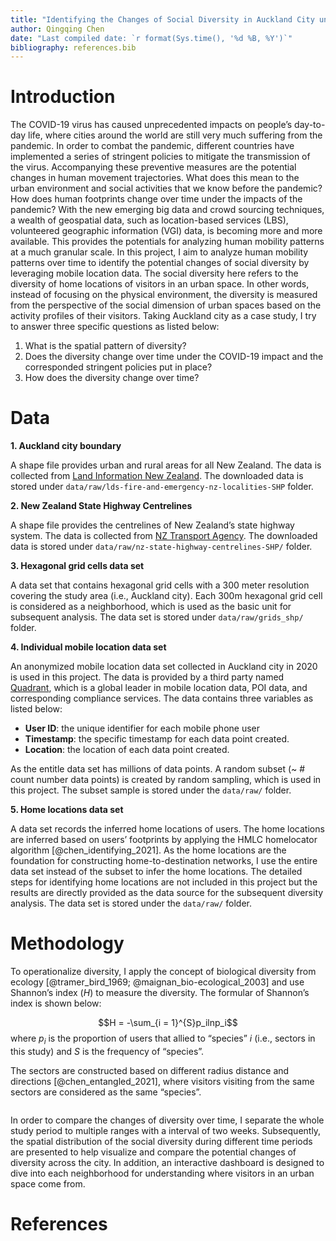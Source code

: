 ```yaml
---
title: "Identifying the Changes of Social Diversity in Auckland City under the COVID-19 Impacts"
author: Qingqing Chen
date: "Last compiled date: `r format(Sys.time(), '%d %B, %Y')`"
bibliography: references.bib
---
```


# Introduction 

The COVID-19 virus has caused unprecedented impacts on people's day-to-day life, where cities around the world are still very much suffering from the pandemic. In order to combat the pandemic, different countries have implemented a series of stringent policies to mitigate the transmission of the virus. Accompanying these preventive measures are the potential changes in human movement trajectories. What does this mean to the urban environment and social activities that we know before the pandemic? How does human footprints change over time under the impacts of the pandemic? With the new emerging big data and crowd sourcing techniques, a wealth of geospatial data, such as location-based services (LBS), volunteered geographic information (VGI) data, is becoming more and more available. This provides the potentials for analyzing human mobility patterns at a much granular scale. In this project, I aim to analyze human mobility patterns over time to identify the potential changes of social diversity by leveraging mobile location data. The social diversity here refers to the diversity of home locations of visitors in an urban space. In other words, instead of focusing on the physical environment, the diversity is measured from the perspective of the social dimension of urban spaces based on the activity profiles of their visitors. Taking Auckland city as a case study, I try to answer three specific questions as listed below: 

1. What is the spatial pattern of diversity? 
2. Does the diversity change over time under the COVID-19 impact and the corresponded stringent policies put in place?
3. How does the diversity change over time?

# Data 

**1. Auckland city boundary**

A shape file provides urban and rural areas for all New Zealand. The data is collected from [Land Information New Zealand](https://koordinates.com/from/data.linz.govt.nz/layer/104830/). The downloaded data is stored under `data/raw/lds-fire-and-emergency-nz-localities-SHP` folder.   

**2. New Zealand State Highway Centrelines**

A shape file provides the centrelines of New Zealand's state highway system. The data is collected from [NZ Transport Agency](https://nzta.koordinates.com/layer/1331-nz-state-highway-centrelines/). The downloaded data is stored under `data/raw/nz-state-highway-centrelines-SHP/` folder. 

**3. Hexagonal grid cells data set**

A data set that contains hexagonal grid cells with a 300 meter resolution covering the study area (i.e., Auckland city). Each 300m hexagonal grid cell is considered as a neighborhood, which is used as the basic unit for subsequent analysis. The data set is stored under `data/raw/grids_shp/` folder. 

**4. Individual mobile location data set**

An anonymized mobile location data set collected in Auckland city in 2020 is used in this project. The data is provided by a third party named [Quadrant](https://www.quadrant.io/), which is a global leader in mobile location data, POI data, and corresponding compliance services. The data contains three variables as listed below: 

  - **User ID**: the unique identifier for each mobile phone user
  - **Timestamp**: the specific timestamp for each data point created.  
  - **Location**: the location of each data point created. 
  
As the entitle data set has millions of data points. A random subset (~ # count number data points) is created by random sampling, which is used in this project. The subset sample is stored under the `data/raw/` folder. 


**5. Home locations data set** 

A data set records the inferred home locations of users. The home locations are inferred based on users' footprints by applying the HMLC homelocator algorithm [@chen_identifying_2021]. As the home locations are the foundation for constructing home-to-destination networks, I use the entire data set instead of the subset to infer the home locations. The detailed steps for identifying home locations are not included in this project but the results are directly provided as the data source for the subsequent diversity analysis. The data set is stored under the `data/raw/` folder. 

# Methodology 

To operationalize diversity, I apply the concept of biological diversity from ecology [@tramer_bird_1969; @maignan_bio-ecological_2003] and use Shannon's index ($H$) to measure the diversity. The formular of Shannon's index is shown below: 

$$H = -\sum_{i = 1}^{S}p_ilnp_i$$
where $p_i$ is the proportion of users that allied to "species" $i$ (i.e., sectors in this study) and $S$ is the frequency of "species". 

The sectors are constructed based on different radius distance and directions [@chen_entangled_2021], where visitors visiting from the same sectors are considered as the same "species". 

![]()

In order to compare the changes of diversity over time, I separate the whole study period to multiple ranges with a interval of two weeks. Subsequently, the spatial distribution of the social diversity during different time periods are presented to help visualize and compare the potential changes of diversity across the city. In addition, an interactive dashboard is designed to dive into each neighborhood for understanding where visitors in an urban space come from. 

# References